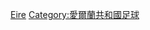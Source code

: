 {{Catnav|頁面分類|...|教练|足球教练|足球教练 (按球队)}}

[[Category:國家足球隊主教練|Eire]]
[[Category:愛爾蘭共和國足球|Category:愛爾蘭共和國足球]]
